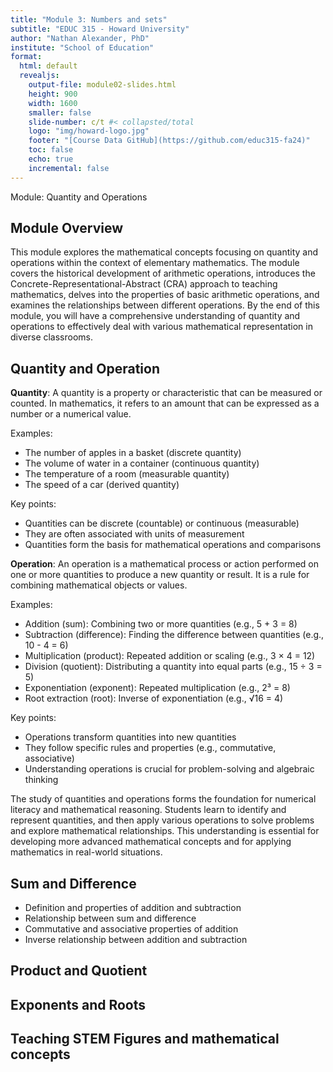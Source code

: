 ```yaml
---
title: "Module 3: Numbers and sets"
subtitle: "EDUC 315 - Howard University"
author: "Nathan Alexander, PhD"
institute: "School of Education"
format: 
  html: default
  revealjs:
    output-file: module02-slides.html
    height: 900
    width: 1600
    smaller: false
    slide-number: c/t #< collapsted/total
    logo: "img/howard-logo.jpg"
    footer: "[Course Data GitHub](https://github.com/educ315-fa24)"
    toc: false
    echo: true
    incremental: false
---
```


Module: Quantity and Operations

## Module Overview

This module explores the mathematical concepts focusing on quantity and operations within the context of elementary mathematics. The module covers the historical development of arithmetic operations, introduces the Concrete-Representational-Abstract (CRA) approach to teaching mathematics, delves into the properties of basic arithmetic operations, and examines the relationships between different operations. By the end of this module, you will have a comprehensive understanding of quantity and operations to effectively deal with various mathematical representation in diverse classrooms.

## Quantity and Operation

**Quantity**: A quantity is a property or characteristic that can be measured or counted. In mathematics, it refers to an amount that can be expressed as a number or a numerical value.

Examples:

- The number of apples in a basket (discrete quantity)
- The volume of water in a container (continuous quantity)
- The temperature of a room (measurable quantity)
- The speed of a car (derived quantity)

Key points:

- Quantities can be discrete (countable) or continuous (measurable)
- They are often associated with units of measurement
- Quantities form the basis for mathematical operations and comparisons

**Operation**: An operation is a mathematical process or action performed on one or more quantities to produce a new quantity or result. It is a rule for combining mathematical objects or values.

Examples:

- Addition (sum): Combining two or more quantities (e.g., 5 + 3 = 8)
- Subtraction (difference): Finding the difference between quantities (e.g., 10 - 4 = 6)
- Multiplication (product): Repeated addition or scaling (e.g., 3 × 4 = 12)
- Division (quotient): Distributing a quantity into equal parts (e.g., 15 ÷ 3 = 5)
- Exponentiation (exponent): Repeated multiplication (e.g., 2³ = 8)
- Root extraction (root): Inverse of exponentiation (e.g., √16 = 4)

Key points:

- Operations transform quantities into new quantities
- They follow specific rules and properties (e.g., commutative, associative)
- Understanding operations is crucial for problem-solving and algebraic thinking

The study of quantities and operations forms the foundation for numerical literacy and mathematical reasoning. Students learn to identify and represent quantities, and then apply various operations to solve problems and explore mathematical relationships. This understanding is essential for developing more advanced mathematical concepts and for applying mathematics in real-world situations.

## Sum and Difference

- Definition and properties of addition and subtraction
- Relationship between sum and difference
- Commutative and associative properties of addition
- Inverse relationship between addition and subtraction

## Product and Quotient


## Exponents and Roots

## Teaching STEM Figures and mathematical concepts
